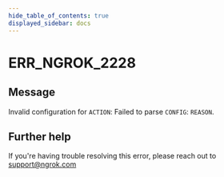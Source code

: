 ```yaml
---
hide_table_of_contents: true
displayed_sidebar: docs
---
```



# ERR_NGROK_2228

## Message

Invalid configuration for `ACTION`: Failed to parse `CONFIG`: `REASON`.

<ErrorDetails error="err_ngrok_2228" />

## Further help

If you're having trouble resolving this error, please reach out to [support@ngrok.com](mailto:support@ngrok.com?subject=Help%20with%20ERR_NGROK_2228)
